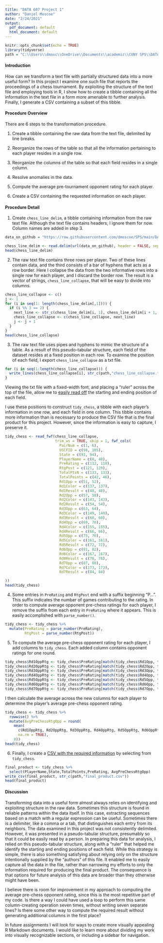```yaml
---
title: "DATA 607 Project 1"
author: "Daniel Moscoe"
date: "2/24/2021"
output:
  pdf_document: default
  html_document: default
---
```


```r
knitr::opts_chunk$set(echo = TRUE)
library(tidyverse)
path = "C:\\Users\\dmosc\\OneDrive\\Documents\\academic\\CUNY SPS\\DATA 607\\Proj1\\"
```

#### Introduction

How can we transform a text file with partially structured data into a more useful form? In this project I examine one such file that reports the proceedings of a chess tournament. By exploiting the structure of the text file and employing tools in R, I show how to create a tibble containing all the information in the text file in a form more amenable to further analysis. Finally, I generate a CSV containing a subset of this tibble.


#### Procedure Overview

There are 6 steps to the transformation procedure.

1. Create a tibble containing the raw data from the text file, delimited by line breaks.

2. Reorganize the rows of the table so that all the information pertaining to each player resides in a single row.

3. Reorganize the columns of the table so that each field resides in a single column.

4. Resolve anomalies in the data.

5. Compute the average pre-tournament opponent rating for each player.

6. Create a CSV containing the requested information on each player.


#### Procedure Detail

1. Create `chess_line_delim`, a tibble containing information from the raw text file. Although the text file contains headers, I ignore them for now. Column names are added in step 3.

```r
data_on_github = "https://raw.githubusercontent.com/dmoscoe/SPS/main/DATA607/proj1/tournamentinfo.txt"

chess_line_delim <- read.delim(url(data_on_github), header = FALSE, sep = "\n")
head(chess_line_delim)
```

2. The raw text file contains three rows per player. Two of these lines contain data, and the third consists of a bar of hyphens that acts as a row border. Here I collapse the data from the two informative rows into a single row for each player, and I discard the border row. The result is a vector of strings, `chess_line_collapse`, that will be easy to divide into columns.

```r
chess_line_collapse <- c()
j <- 1
for (i in seq(1: length(chess_line_delim[,1]))) {
  if (i %% 3 == 2) {
    next_line <- str_c(chess_line_delim[i, 1], chess_line_delim[i + 1, 1])
    chess_line_collapse <- c(chess_line_collapse, next_line)
    j <- j + 1
  }
}
head(chess_line_collapse)
```

3. The raw text file uses pipes and hyphens to mimic the structure of a table. As a result of this pseudo-tabular structure, each field of the dataset resides at a fixed position in each row. To examine the position of each field, I export `chess_line_collapse` as a txt file. 

```r
for (i in seq(1:length(chess_line_collapse))) {
  write_lines(chess_line_collapse[i], str_c(path,"chess_line_collapse.txt"), append = TRUE)
}
```

Viewing the txt file with a fixed-width font, and placing a "ruler" across the top of the file, allow me to [easily read off](https://raw.githubusercontent.com/dmoscoe/SPS/main/DATA607/proj1/chess_line_collapse_VRule.txt) the starting and ending position of each field.

I use these positions to construct `tidy_chess`, a tibble with each player's information in one row, and each field in one column. This tibble contains more information than is necessary to produce the CSV file that is the final product for this project. However, since the information is easy to capture, I preserve it.

```r
tidy_chess <- read_fwf(chess_line_collapse,
                       trim_ws = TRUE, skip = 1, fwf_cols(
                         PairNum = c(1, 6), 
                         USCFID = c(98, 105), 
                         State = c(93, 94), 
                         PlayerName = c(8, 40), 
                         PreRating = c(112, 118), 
                         RtgPost = c(121, 129), 
                         TotalPtsN = c(133, 133), 
                         TotalPoints = c(42, 46), 
                         Rd1Opp = c(51, 52),
                         Rd1Color = c(137, 137), 
                         Rd1Result = c(48, 48), 
                         Rd2Opp = c(57, 58),
                         Rd2Color = c(143, 143), 
                         Rd2Result = c(54, 54), 
                         Rd3Opp = c(63, 64), 
                         Rd3Color = c(149, 149), 
                         Rd3Result = c(60, 60), 
                         Rd4Opp = c(69, 70), 
                         Rd4Color = c(155, 155), 
                         Rd4Result = c(66, 66), 
                         Rd5Opp = c(75, 76), 
                         Rd5Color = c(161, 161), 
                         Rd5Result = c(72, 72), 
                         Rd6Opp = c(81, 82), 
                         Rd6Color = c(167, 167), 
                         Rd6Result = c(78, 78), 
                         Rd7Opp = c(87, 88), 
                         Rd7Color = c(173, 173), 
                         Rd7Result = c(84, 84)

))
head(tidy_chess)
```

4. Some entries in `PreRating` and `RtgPost` end with a suffix beginning "P...". This suffix indicates the number of games contributing to the rating. In order to compute average opponent pre-chess ratings for each player, I remove the suffix from each entry in `PreRating` where it appears. This is easily accomplished with `parse_number()`.

```r
tidy_chess <- tidy_chess %>%
  mutate(PreRating = parse_number(PreRating),
         RtgPost = parse_number(RtgPost))
```

5. To compute the average pre-chess opponent rating for each player, I add columns to `tidy_chess`. Each added column contains opponent ratings for one round.

```r
tidy_chess$Rd1OppRtg <- tidy_chess$PreRating[match(tidy_chess$Rd1Opp, tidy_chess$PairNum)]
tidy_chess$Rd2OppRtg <- tidy_chess$PreRating[match(tidy_chess$Rd2Opp, tidy_chess$PairNum)]
tidy_chess$Rd3OppRtg <- tidy_chess$PreRating[match(tidy_chess$Rd3Opp, tidy_chess$PairNum)]
tidy_chess$Rd4OppRtg <- tidy_chess$PreRating[match(tidy_chess$Rd4Opp, tidy_chess$PairNum)]
tidy_chess$Rd5OppRtg <- tidy_chess$PreRating[match(tidy_chess$Rd5Opp, tidy_chess$PairNum)]
tidy_chess$Rd6OppRtg <- tidy_chess$PreRating[match(tidy_chess$Rd6Opp, tidy_chess$PairNum)]
tidy_chess$Rd7OppRtg <- tidy_chess$PreRating[match(tidy_chess$Rd7Opp, tidy_chess$PairNum)]
```

I then calculate the average across the new columns for each player to determine the player's average pre-chess opponent rating.

```r
tidy_chess <- tidy_chess %>%
  rowwise() %>%
  mutate(AvgPreChessRtgOpp = round(
    mean(
      c(Rd1OppRtg, Rd2OppRtg, Rd3OppRtg, Rd4OppRtg, Rd5OppRtg, Rd6OppRtg, Rd7OppRtg), 
      na.rm = TRUE),
    0))
head(tidy_chess)

```

6. Finally, I create a [CSV with the required information](https://raw.githubusercontent.com/dmoscoe/SPS/main/DATA607/proj1/final_product.csv) by selecting from `tidy_chess`.

```r
final_product <- tidy_chess %>%
  select(PlayerName,State,TotalPoints,PreRating, AvgPreChessRtgOpp)
write_csv(final_product, str_c(path,"final_product.csv"))
head(final_product)
```


#### Discussion

Transforming data into a useful form almost always relies on identifying and exploiting structure in the raw data. Sometimes this structure is found in reliable patterns within the data itself. In this case, extracting sequences based on a match with a regular expression can be useful. Sometimes there is a delimiter, like a comma or a tab, that distinguishes each entry from its neighbors. The data examined in this project was not consistently delimited. However, it was presented in a pseudo-tabular structure, presumably so that it could be easily read by a person. In preparing this data for analysis, I relied on this pseudo-tabular structure, along with a "ruler" that helped me identify the starting and ending positions of each field. While this strategy is simple, there is also something satisfying about relying only on the structure intentionally supplied by the "authors" of this file. It enabled me to easily capture all the data in the file, rather than narrowing my efforts to only the information required for producing the final product. The consequence is that options for future analysis of this data are broader than they otherwise might have been.

I believe there is room for improvement in my approach to computing the average pre-chess opponent rating, since this is the most repetitive part of my code. Is there a way I could have used a loop to perform this same column-creating operation seven times, without writing seven separate lines? Is there some other way to compute the required result without generating additional columns in the first place?

In future assignments I will look for ways to create more visually appealing R Markdown documents. I would like to learn more about dividing my work into visually recognizable sections, or including a sidebar for navigation.
